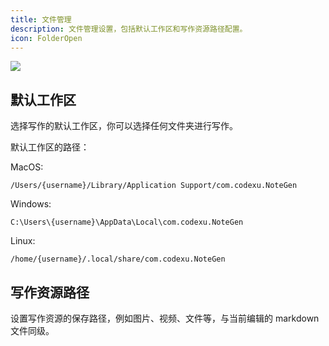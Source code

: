 ```yaml
---
title: 文件管理
description: 文件管理设置，包括默认工作区和写作资源路径配置。
icon: FolderOpen
---
```



<Image width="auto" height="auto" src="https://s2.loli.net/2025/07/10/1r2D6Hb8XqwK3QV.png" />

## 默认工作区

选择写作的默认工作区，你可以选择任何文件夹进行写作。

默认工作区的路径：

MacOS:
```
/Users/{username}/Library/Application Support/com.codexu.NoteGen
```

Windows:
```
C:\Users\{username}\AppData\Local\com.codexu.NoteGen
```

Linux:
```
/home/{username}/.local/share/com.codexu.NoteGen
```

## 写作资源路径

设置写作资源的保存路径，例如图片、视频、文件等，与当前编辑的 markdown 文件同级。
